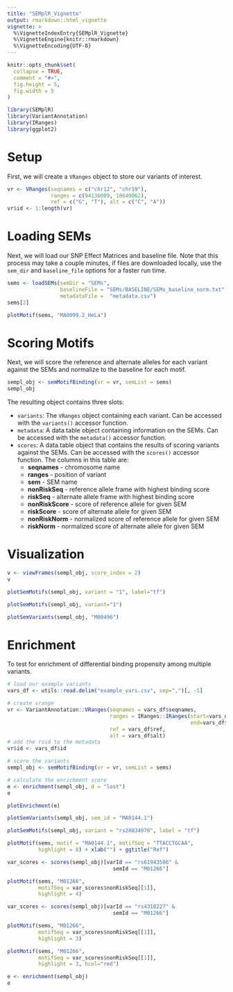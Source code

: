 ```yaml
---
title: "SEMplR_Vignette"
output: rmarkdown::html_vignette
vignette: >
  %\VignetteIndexEntry{SEMplR_Vignette}
  %\VignetteEngine{knitr::rmarkdown}
  %\VignetteEncoding{UTF-8}
---
```


```r
knitr::opts_chunk$set(
  collapse = TRUE,
  comment = "#>", 
  fig.height = 5,
  fig.width = 5
)
```

```r
library(SEMplR)
library(VariantAnnotation)
library(IRanges)
library(ggplot2)
```

# Setup
First, we will create a `VRanges` object to store our variants of interest.
```r
vr <- VRanges(seqnames = c("chr12", "chr19"),
              ranges = c(94136009, 10640062), 
              ref = c("G", "T"), alt = c("C", "A"))
vr$id <- 1:length(vr)
```

# Loading SEMs
Next, we will load our SNP Effect Matrices and baseline file. Note that this process may take a couple minutes, if files are downloaded locally, use the `sem_dir` and `baseline_file` options for a faster run time.
```r
sems <- loadSEMs(semDir = "SEMs",
                 baselineFile = "SEMs/BASELINE/SEMs_baseline_norm.txt",
                 metadataFile =  "metadata.csv")
sems[2]
```

```r
plotMotif(sems, "MA0099.2_HeLa")
```


# Scoring Motifs
Next, we will score the reference and alternate alleles for each variant against the SEMs and normalize to the baseline for each motif.
```r
sempl_obj <- semMotifBinding(vr = vr, semList = sems)
sempl_obj
```

The resulting object contains three slots:

- `variants`: The `VRanges` object containing each variant. Can be accessed with the `variants()` accessor function.
- `metadata`: A data.table object containing information on the SEMs. Can be accessed with the `metadata()` accessor function.
- `scores`: A data.table object that contains the results of scoring variants 
against the SEMs. Can be accessed with the `scores()` accessor function. The columns in this table are:
    - **seqnames** - chromosome name
    - **ranges** - position of variant
    - **sem** - SEM name
    - **nonRiskSeq** - reference allele frame with highest binding score
    - **riskSeq** - alternate allele frame with highest binding score
    - **nonRiskScore** - score of reference allele for given SEM
    - **riskScore** - score of alternate allele for given SEM
    - **nonRiskNorm** - normalized score of reference allele for given SEM
    - **riskNorm** - normalized score of alternate allele for given SEM

# Visualization

```r
v <- viewFrames(sempl_obj, score_index = 2)
v
```


```r
plotSemMotifs(sempl_obj, variant = "1", label="tf")
```

```r
plotSemMotifs(sempl_obj, variant="1")
```
```r
plotSemVariants(sempl_obj, "M00496")
```

# Enrichment
To test for enrichment of differential binding propensity among multiple variants.
```r
# load our example variants
vars_df <- utils::read.delim("example_vars.csv", sep=",")[, -1]

# create vrange
vr <- VariantAnnotation::VRanges(seqnames = vars_df$seqnames,
                                 ranges = IRanges::IRanges(start=vars_df$start,
                                                           end=vars_df$end),
                                 ref = vars_df$ref,
                                 alt = vars_df$alt)
# add the rsid to the metadata
vr$id <- vars_df$id
```

```r
# score the variants
sempl_obj <- semMotifBinding(vr = vr, semList = sems)
```

```r
# calculate the enrichment score
e <- enrichment(sempl_obj, d = "lost")
e
```

```r
plotEnrichment(e)
```

```r
plotSemVariants(sempl_obj, sem_id = "MA0144.1")
```

```r
plotSemMotifs(sempl_obj, variant = "rs28834970", label = "tf")
```

```r
plotMotif(sems, motif = "MA0144.1", motifSeq = "TTACCTGCAA", 
          highlight = 8) + xlab("") + ggtitle("Ref")

```


```r
var_scores <- scores(sempl_obj)[varId == "rs61943586" &
                                  semId == "M01266"]

plotMotif(sems, "M01266", 
          motifSeq = var_scores$nonRiskSeq[[1]], 
          highlight = 4)
```


```r
var_scores <- scores(sempl_obj)[varId == "rs4318227" &
                                  semId == "M01266"]

plotMotif(sems, "M01266", 
          motifSeq = var_scores$nonRiskSeq[[1]], 
          highlight = 3)
```

```r
plotMotif(sems, "M01266", 
          motifSeq = var_scores$nonRiskSeq[[1]], 
          highlight = 3, hcol="red")
```

```r
e <- enrichment(sempl_obj)
e
```


